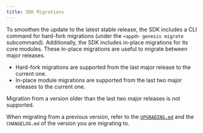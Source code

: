 ```yaml
---
title: SDK Migrations
---
```


To smoothen the update to the latest stable release, the SDK includes a CLI command for hard-fork migrations (under the `<appd> genesis migrate` subcommand).
Additionally, the SDK includes in-place migrations for its core modules. These in-place migrations are useful to migrate between major releases.

* Hard-fork migrations are supported from the last major release to the current one.
* In-place module migrations are supported from the last two major releases to the current one.

Migration from a version older than the last two major releases is not supported.

When migrating from a previous version, refer to the [`UPGRADING.md`](./docs/sdk/v0.47/build/migrations/upgrading.mdx) and the `CHANGELOG.md` of the version you are migrating to.
